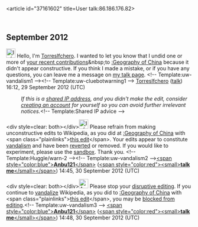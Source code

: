 <article id="37161602" title=User talk:86.186.176.82>
	<talkpage id="37161602" title="User talk:86.186.176.82">

== September 2012 ==
[[File:Information.svg|25px|alt=|link=]] Hello, I'm [[User:Torreslfchero|Torreslfchero]]. I wanted to let you know that I undid one or more of [[Special:Contributions/86.186.176.82|your recent contributions]]&amp;nbsp;to [[:Geography of China]] because it didn't appear constructive. If you think I made a mistake, or if you have any questions, you can leave me a message on [[User_talk:Torreslfchero|my talk page]]. &lt;!-- Template:uw-vandalism1 --&gt;&lt;!-- Template:uw-cluebotwarning1 --&gt;   [[User:Torreslfchero|Torreslfchero]] ([[User talk:Torreslfchero|talk]]) 16:12, 29 September 2012 (UTC)
:''If this is a [[open proxy|shared IP address]], and you didn't make the edit, consider [[Wikipedia:Why create an account?|creating an account]] for yourself so you can avoid further irrelevant notices.''&lt;!-- Template:Shared IP advice --&gt;

&lt;div style=clear: both&gt;&lt;/div&gt;[[File:Information.svg|25px|alt=|link=]] Please refrain from making unconstructive edits to Wikipedia, as you did at [[:Geography of China]] with &lt;span class=&quot;plainlinks&quot;&gt;[http://en.wikipedia.org/wiki/Geography_of_China?diff=515314992 this edit]&lt;/span&gt;. Your edits appear to constitute [[Wikipedia:Vandalism|vandalism]] and have been [[Help:Reverting|reverted]] or removed. If you would like to experiment, please use the [[Wikipedia:Sandbox|sandbox]]. Thank you. &lt;!-- Template:Huggle/warn-2 --&gt;&lt;!-- Template:uw-vandalism2 --&gt;[[User:Anbu121|&lt;span style=&quot;color:blue&quot;&gt;'''Anbu121'''&lt;/span&gt;]] ([[User_talk:Anbu121|&lt;span style=&quot;color:red&quot;&gt;&lt;small&gt;'''talk me'''&lt;/small&gt;&lt;/span&gt;]]) 14:45, 30 September 2012 (UTC)

&lt;div style=clear: both&gt;&lt;/div&gt;[[File:Ambox warning pn.svg|25px|alt=|link=]] Please stop your [[Wikipedia:Disruptive editing|disruptive editing]]. If you continue to [[Wikipedia:Vandalism|vandalize]] Wikipedia, as you did to [[:Geography of China]] with &lt;span class=&quot;plainlinks&quot;&gt;[http://en.wikipedia.org/wiki/Geography_of_China?diff=515315874 this edit]&lt;/span&gt;, you may be [[Wikipedia:Blocking policy|blocked from editing]].&lt;!-- Template:uw-vandalism3 --&gt; [[User:Anbu121|&lt;span style=&quot;color:blue&quot;&gt;'''Anbu121'''&lt;/span&gt;]] ([[User_talk:Anbu121|&lt;span style=&quot;color:red&quot;&gt;&lt;small&gt;'''talk me'''&lt;/small&gt;&lt;/span&gt;]]) 14:48, 30 September 2012 (UTC)
	</talkpage>
</article>